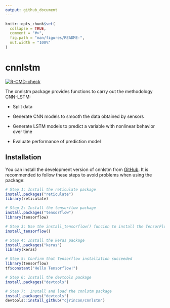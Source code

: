 ```yaml
---
output: github_document
---
```


<!-- README.md is generated from README.Rmd. Please edit that file -->

```r
knitr::opts_chunk$set(
  collapse = TRUE,
  comment = "#>",
  fig.path = "man/figures/README-",
  out.width = "100%"
)
```

# cnnlstm

<!-- badges: start -->
[![R-CMD-check](https://github.com/cjrincon/cnnlstm/actions/workflows/R-CMD-check.yaml/badge.svg)](https://github.com/cjrincon/cnnlstm/actions/workflows/R-CMD-check.yaml)
<!-- badges: end -->

The cnnlstm package provides functions to carry out the methodology CNN-LSTM:

- Split data

- Generate CNN models to smooth the data obtained by sensors

- Generate LSTM models to predict a variable with nonlinear behavior over time

- Evaluate performance of prediction model


## Installation

You can install the development version of cnnlstm from [GitHub](https://github.com/). It is recommended to follow these steps to avoid problems when using the package:


``` r
# Step 1: Install the reticulate package
install.packages("reticulate")
library(reticulate)

# Step 2: Install the tensorflow package
install.packages("tensorflow")
library(tensorflow)

# Step 3: Use the install_tensorflow() funcion to install the TensorFlow module
install_tensorflow()

# Step 4: Install the keras package
install.packages("keras")
library(keras)

# Step 5: Confirm that Tensorflow installation succeeded
library(tensorflow)
tf$constant("Hello Tensorflow!")

# Step 6: Install the devtools package
install.packages("devtools")

# Step 7:  Install and load the cnnlstm package
install.packages("devtools")
devtools::install_github("cjrincon/cnnlstm")
```

